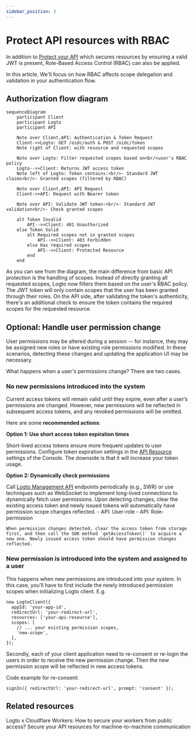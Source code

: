 ```yaml
---
sidebar_position: 3
---
```


# Protect API resources with RBAC

In addition to [Protect your API](/authorization/api-resources/protect-your-api) which secures resources by ensuring a valid JWT is present, Role-Based Access Control (RBAC) can also be applied.

In this article, We'll focus on how RBAC affects scope delegation and validation in your authentication flow.

## Authorization flow diagram

```mermaid
sequenceDiagram
    participant Client
    participant Logto
    participant API

    Note over Client,API: Authentication & Token Request
    Client->>Logto: GET /oidc/auth & POST /oidc/token
    Note right of Client: with resource and requested scopes

    Note over Logto: Filter requested scopes based on<br/>user's RBAC policy
    Logto-->>Client: Returns JWT access token
    Note left of Logto: Token contains:<br/>- Standard JWT claims<br/>- Granted scopes (filtered by RBAC)

    Note over Client,API: API Request
    Client->>API: Request with Bearer token

    Note over API: Validate JWT token:<br/>- Standard JWT validation<br/>- Check granted scopes

    alt Token Invalid
        API-->>Client: 401 Unauthorized
    else Token Valid
        alt Required scopes not in granted scopes
            API-->>Client: 403 Forbidden
        else Has required scopes
            API-->>Client: Protected Resource
        end
    end
```

As you can see from the diagram, the main difference from basic API protection is the handling of scopes. Instead of directly granting all requested scopes, Logto now filters them based on the user's RBAC policy. The JWT token will only contain scopes that the user has been granted through their roles. On the API side, after validating the token's authenticity, there's an additional check to ensure the token contains the required scopes for the requested resource.

## Optional: Handle user permission change

User permissions may be altered during a session -- for instance, they may be assigned new roles or have existing role permissions modified. In these scenarios, detecting these changes and updating the application UI may be necessary.

What happens when a user's permissions change? There are two cases.

### No new permissions introduced into the system

Current access tokens will remain valid until they expire, even after a user’s permissions are changed. However, new permissions will be reflected in subsequent access tokens, and any revoked permissions will be omitted.

Here are some **recommended actions**:

**Option 1: Use short access token expiration times**

Short-lived access tokens ensure more frequent updates to user permissions. Configure token expiration settings in the [API Resource](/authorization/api-resources/#logto-api-resource-schema) settings of the Console. The downside is that it will increase your token usage.

**Option 2: Dynamically check permissions**

Call [Logto Management API](/integrate-logto/interact-with-management-api) endpoints periodically (e.g., SWR) or use techniques such as WebSocket to implement long-lived connections to dynamically fetch user permissions. Upon detecting changes, clear the existing access token and newly issued tokens will automatically have permission scope changes reflected. - API: User-role - API: Role-permission

    When permission changes detected, clear the access token from storage first, and then call the SDK method `getAccessToken()` to acquire a new one. Newly issued access token should have permission changes reflected.

### New permission is introduced into the system and assigned to a user

This happens when new permissions are introduced into your system. In this case, you’ll have to first include the newly introduced permission scopes when initializing Logto client. E.g.

```tsx
new LogtoClient({
  appId: 'your-app-id',
  redirectUrl: 'your-redirect-url',
  resources: ['your-api-resource'],
  scopes: [
    // ... your existing permission scopes,
    'new-scope',
  ],
});
```

Secondly, each of your client application need to re-consent or re-login the users in order to receive the new permission change. Then the new permission scope will be reflected in new access tokens.

Code example for re-consent:

```tsx
signIn({ redirectUrl: 'your-redirect-url', prompt: 'consent' });
```

## Related resources

<Url href="https://blog.logto.io/logto-x-cloudflare-workers">
  Logto x Cloudflare Workers: How to secure your workers from public access?
</Url>

<Url href="https://blog.logto.io/secure-api-for-machine-to-machine">
  Secure your API resources for machine-to-machine communication
</Url>

